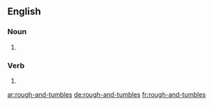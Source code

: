 ==English==

===Noun===
{{head|en|noun plural form}}

# {{plural of|rough-and-tumble|lang=en}}

===Verb===
{{head|en|verb form}}

# {{en-third-person singular of|rough-and-tumble}}

[[ar:rough-and-tumbles]]
[[de:rough-and-tumbles]]
[[fr:rough-and-tumbles]]